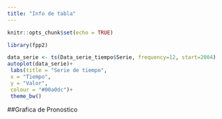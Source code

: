 ```yaml
---
title: "Info de tabla"
---
```


```r
knitr::opts_chunk$set(echo = TRUE)
```
```r
library(fpp2)

data_serie <- ts(Data_serie_tiempo$Serie, frequency=12, start=2004)
autoplot(data_serie)+
 labs(title = "Serie de tiempo", 
 x = "Tiempo",
 y = "Valor",
 colour = "#00a0dc")+
 theme_bw()

```

##Grafica de Pronostico 







